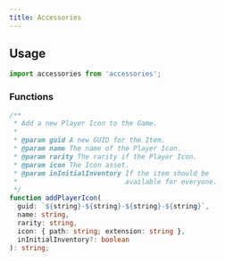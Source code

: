 ```yaml
---
title: Accessories
---
```


## Usage

```typescript
import accessories from 'accessories';
```

### Functions

```typescript
/**
 * Add a new Player Icon to the Game.
 *
 * @param guid A new GUID for the Item.
 * @param name The name of the Player Icon.
 * @param rarity The rarity if the Player Icon.
 * @param icon The Icon asset.
 * @param inInitialInventory If the item should be
 *                           available for everyone.
 */
function addPlayerIcon(
  guid: `${string}-${string}-${string}-${string}`,
  name: string,
  rarity: string,
  icon: { path: string; extension: string },
  inInitialInventory?: boolean
): string;
```
